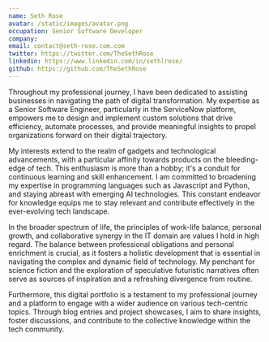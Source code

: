 ```yaml
---
name: Seth Rose
avatar: /static/images/avatar.png
occupation: Senior Software Developer
company: 
email: contact@seth-rose.com.com
twitter: https://twitter.com/TheSethRose
linkedin: https://www.linkedin.com/in/sethlrose/
github: https://github.com/TheSethRose
---
```


Throughout my professional journey, I have been dedicated to assisting businesses in navigating the path of digital transformation. My expertise as a Senior Software Engineer, particularly in the ServiceNow platform, empowers me to design and implement custom solutions that drive efficiency, automate processes, and provide meaningful insights to propel organizations forward on their digital trajectory.

My interests extend to the realm of gadgets and technological advancements, with a particular affinity towards products on the bleeding-edge of tech. This enthusiasm is more than a hobby; it's a conduit for continuous learning and skill enhancement. I am committed to broadening my expertise in programming languages such as Javascript and Python, and staying abreast with emerging AI technologies. This constant endeavor for knowledge equips me to stay relevant and contribute effectively in the ever-evolving tech landscape.

In the broader spectrum of life, the principles of work-life balance, personal growth, and collaborative synergy in the IT domain are values I hold in high regard. The balance between professional obligations and personal enrichment is crucial, as it fosters a holistic development that is essential in navigating the complex and dynamic field of technology. My penchant for science fiction and the exploration of speculative futuristic narratives often serve as sources of inspiration and a refreshing divergence from routine.

Furthermore, this digital portfolio is a testament to my professional journey and a platform to engage with a wider audience on various tech-centric topics. Through blog entries and project showcases, I aim to share insights, foster discussions, and contribute to the collective knowledge within the tech community.